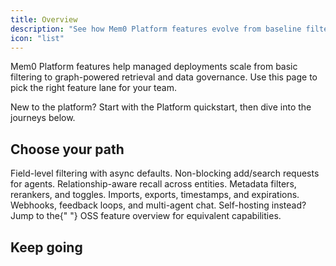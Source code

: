 ```yaml
---
title: Overview
description: "See how Mem0 Platform features evolve from baseline filters to graph-powered retrieval."
icon: "list"
---
```


Mem0 Platform features help managed deployments scale from basic filtering to graph-powered retrieval and data governance. Use this page to pick the right feature lane for your team.

<Info>
  New to the platform? Start with the <Link href="/platform/quickstart">Platform quickstart</Link>,
  then dive into the journeys below.
</Info>

## Choose your path

<CardGroup cols={3}>
  <Card title="Apply Essential Filters" icon="rocket" href="/platform/features/v2-memory-filters">
    Field-level filtering with async defaults.
  </Card>
  <Card title="Go Real-Time with Async" icon="bolt" href="/platform/features/async-client">
    Non-blocking add/search requests for agents.
  </Card>
  <Card title="Unlock Graph Memory" icon="circle-nodes" href="/platform/features/graph-memory">
    Relationship-aware recall across entities.
  </Card>
  <Card
    title="Boost Retrieval Quality"
    icon="sparkles"
    href="/platform/features/advanced-retrieval"
  >
    Metadata filters, rerankers, and toggles.
  </Card>
  <Card title="Manage Data Lifecycle" icon="database" href="/platform/features/direct-import">
    Imports, exports, timestamps, and expirations.
  </Card>
  <Card title="Extend With Integrations" icon="plug" href="/platform/features/webhooks">
    Webhooks, feedback loops, and multi-agent chat.
  </Card>
</CardGroup>

<Tip>
  Self-hosting instead? Jump to the{" "}
  <Link href="/open-source/features/overview">OSS feature overview</Link> for equivalent
  capabilities.
</Tip>

## Keep going

<CardGroup cols={2}>
  <Card
    title="Compare with Open Source"
    description="See how managed features map to the OSS stack."
    icon="server"
    href="/platform/platform-vs-oss"
  />
  <Card
    title="Run the Quickstart"
    description="Provision the workspace and ship your first advanced search."
    icon="rocket"
    href="/platform/quickstart"
  />
</CardGroup>
